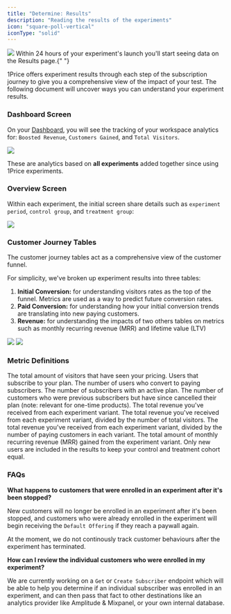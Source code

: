 ```yaml
---
title: "Determine: Results"
description: "Reading the results of the experiments"
icon: "square-poll-vertical"
iconType: "solid"
---
```


<Frame>
  <img src="/images/HeroResults.png" style={{ borderRadius: "0.5rem" }} />
</Frame>

<Note>
  Within 24 hours of your experiment's launch you'll start seeing data on the
  Results page.{" "}
</Note>

1Price offers experiment results through each step of the subscription journey to give you a comprehensive view of the impact of your test. The following document will uncover ways you can understand your experiment results.

### Dashboard Screen

On your [Dashboard](https://app.1price.co/dashboard), you will see the tracking of your workspace analytics for: `Boosted Revenue`, `Customers Gained`, and `Total Visitors`.

<Frame>
  <img
    src="/images/DashboardAnalytics.png"
    style={{ borderRadius: "0.5rem" }}
  />
</Frame>

These are analytics based on **all experiments** added together since using 1Price experiments.

### Overview Screen

Within each experiment, the initial screen share details such as `experiment period`, `control group`, and `treatment group`:

<Frame>
  <img src="/images/Result1.png" style={{ borderRadius: "0.5rem" }} />
</Frame>

### Customer Journey Tables

The customer journey tables act as a comprehensive view of the customer funnel.

For simplicity, we've broken up experiment results into three tables:

1. **Initial Conversion:** for understanding visitors rates as the top of the funnel. Metrics are used as a way to predict future conversion rates.
2. **Paid Conversion:** for understanding how your initial conversion trends are translating into new paying customers.
3. **Revenue:** for understanding the impacts of two others tables on metrics such as monthly recurring revenue (MRR) and lifetime value (LTV)

<Frame>
  <img src="/images/Result2.png" style={{ borderRadius: "0.5rem" }} />
</Frame>

<Frame>
  <img src="/images/Result3.png" style={{ borderRadius: "0.5rem" }} />
</Frame>

### Metric Definitions

<ParamField path="Total Visitors">
  The total amount of visitors that have seen your pricing.
</ParamField>
<ParamField path="Paid Customers">
  Users that subscribe to your plan.
</ParamField>
<ParamField path="Converted to Paying">
  The number of users who convert to paying subscribers.
</ParamField>
<ParamField path="Active Subscribers">
  The number of subscribers with an active plan.
</ParamField>
<ParamField path="Churned Subscribers">
  The number of customers who were previous subscribers but have since cancelled
  their plan (note: relevant for one-time products).
</ParamField>
<ParamField path="Realized LTV (revenue)">
  The total revenue you've received from each experiment variant.
</ParamField>
<ParamField path="Realized LTV per visitor">
  The total revenue you've received from each experiment variant, divided by the
  number of total visitors.
</ParamField>
<ParamField path="Realized LTV per paying customer">
  The total revenue you've received from each experiment variant, divided by the
  number of paying customers in each variant.
</ParamField>
<ParamField path="Total MRR">
  The total amount of monthly recurring revenue (MRR) gained from the experiment
  variant.
</ParamField>

<Note>
  Only new users are included in the results to keep your control and treatment
  cohort equal.
</Note>

### FAQs

**What happens to customers that were enrolled in an experiment after it's been stopped?**

New customers will no longer be enrolled in an experiment after it's been stopped, and customers who were already enrolled in the experiment will begin receiving the `Default Offering` if they reach a paywall again.

At the moment, we do not continously track customer behaviours after the experiment has terminated.

**How can I review the individual customers who were enrolled in my experiment?**

We are currently working on a `Get` or `Create Subscriber` endpoint which will be able to help you determine if an individual subscriber was enrolled in an experiment, and can then pass that fact to other destinations like an analytics provider like Amplitude & Mixpanel, or your own internal database.
